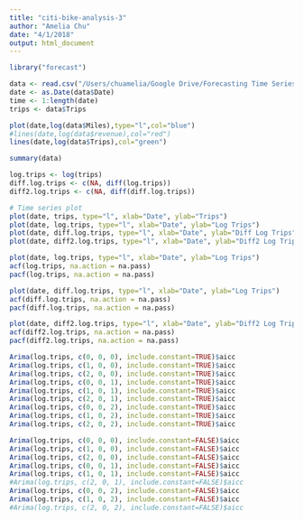 ```yaml
---
title: "citi-bike-analysis-3"
author: "Amelia Chu"
date: "4/1/2018"
output: html_document
---
```


```r
library("forecast")
```

```r
data <- read.csv("/Users/chuamelia/Google Drive/Forecasting Time Series/citi-bike/newBikeDFNoZero.csv")
date <- as.Date(data$Date)
time <- 1:length(date)
trips <- data$Trips
```

```r
plot(date,log(data$Miles),type="l",col="blue")
#lines(date,log(data$revenue),col="red")
lines(date,log(data$Trips),col="green")
```

```r
summary(data)
```

```r
log.trips <- log(trips)
diff.log.trips <- c(NA, diff(log.trips))
diff2.log.trips <- c(NA, diff(diff.log.trips))
```

```r
# Time series plot
plot(date, trips, type="l", xlab="Date", ylab="Trips")
plot(date, log.trips, type="l", xlab="Date", ylab="Log Trips")
plot(date, diff.log.trips, type="l", xlab="Date", ylab="Diff Log Trips")
plot(date, diff2.log.trips, type="l", xlab="Date", ylab="Diff2 Log Trips")
```
```r
plot(date, log.trips, type="l", xlab="Date", ylab="Log Trips")
acf(log.trips, na.action = na.pass)
pacf(log.trips, na.action = na.pass)
```

```r
plot(date, diff.log.trips, type="l", xlab="Date", ylab="Log Trips")
acf(diff.log.trips, na.action = na.pass)
pacf(diff.log.trips, na.action = na.pass)
```
```r
plot(date, diff2.log.trips, type="l", xlab="Date", ylab="Diff2 Log Trips")
acf(diff2.log.trips, na.action = na.pass)
pacf(diff2.log.trips, na.action = na.pass)
```


```r
Arima(log.trips, c(0, 0, 0), include.constant=TRUE)$aicc
Arima(log.trips, c(1, 0, 0), include.constant=TRUE)$aicc
Arima(log.trips, c(2, 0, 0), include.constant=TRUE)$aicc
Arima(log.trips, c(0, 0, 1), include.constant=TRUE)$aicc
Arima(log.trips, c(1, 0, 1), include.constant=TRUE)$aicc
Arima(log.trips, c(2, 0, 1), include.constant=TRUE)$aicc
Arima(log.trips, c(0, 0, 2), include.constant=TRUE)$aicc
Arima(log.trips, c(1, 0, 2), include.constant=TRUE)$aicc
Arima(log.trips, c(2, 0, 2), include.constant=TRUE)$aicc
```

```r
Arima(log.trips, c(0, 0, 0), include.constant=FALSE)$aicc
Arima(log.trips, c(1, 0, 0), include.constant=FALSE)$aicc
Arima(log.trips, c(2, 0, 0), include.constant=FALSE)$aicc
Arima(log.trips, c(0, 0, 1), include.constant=FALSE)$aicc
Arima(log.trips, c(1, 0, 1), include.constant=FALSE)$aicc
#Arima(log.trips, c(2, 0, 1), include.constant=FALSE)$aicc
Arima(log.trips, c(0, 0, 2), include.constant=FALSE)$aicc
Arima(log.trips, c(1, 0, 2), include.constant=FALSE)$aicc
#Arima(log.trips, c(2, 0, 2), include.constant=FALSE)$aicc
```


